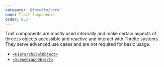 ```yaml
---
category: '@threlte/core'
name: Trait Components
order: 6.3
---
```


Trait components are mostly used internally and make certain aspects of three.js objects
accessible and reactive and interact with Threlte systems. They serve advanced use cases and are
not required for basic usage.

- [`<HierarchicalObject>`](/docs/reference/core/hierarchical-object)
- [`<SceneGraphObject>`](/docs/reference/core/scene-graph-object)
